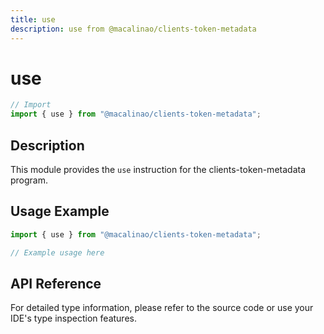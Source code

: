 ```yaml
---
title: use
description: use from @macalinao/clients-token-metadata
---
```


# use

```typescript
// Import
import { use } from "@macalinao/clients-token-metadata";
```

## Description

This module provides the `use` instruction for the clients-token-metadata program.

## Usage Example

```typescript
import { use } from "@macalinao/clients-token-metadata";

// Example usage here
```

## API Reference

For detailed type information, please refer to the source code or use your IDE's type inspection features.
